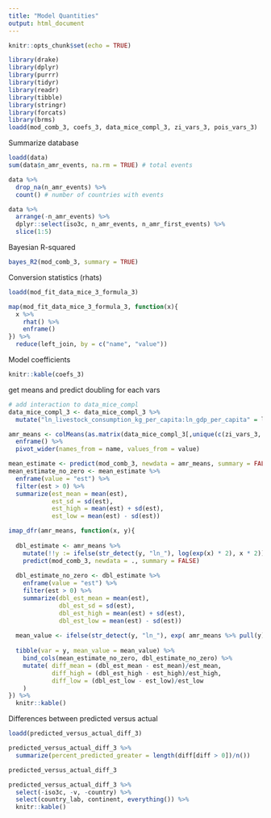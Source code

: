 ```yaml
---
title: "Model Quantities"
output: html_document
---
```


```r
knitr::opts_chunk$set(echo = TRUE)
```

```r
library(drake)
library(dplyr)
library(purrr)
library(tidyr)
library(readr)
library(tibble)
library(stringr)
library(forcats)
library(brms)
loadd(mod_comb_3, coefs_3, data_mice_compl_3, zi_vars_3, pois_vars_3)
```

Summarize database
```r
loadd(data)
sum(data$n_amr_events, na.rm = TRUE) # total events

data %>% 
  drop_na(n_amr_events) %>% 
  count() # number of countries with events

data %>% 
  arrange(-n_amr_events) %>% 
  dplyr::select(iso3c, n_amr_events, n_amr_first_events) %>% 
  slice(1:5)

```


Bayesian R-squared
```r
bayes_R2(mod_comb_3, summary = TRUE)
```

Conversion statistics (rhats)
```r
loadd(mod_fit_data_mice_3_formula_3)

map(mod_fit_data_mice_3_formula_3, function(x){
  x %>% 
    rhat() %>% 
    enframe()
}) %>% 
  reduce(left_join, by = c("name", "value"))
```

Model coefficients
```r
knitr::kable(coefs_3)
```

get means and predict doubling for each vars
```r
# add interaction to data_mice_compl
data_mice_compl_3 <- data_mice_compl_3 %>% 
  mutate("ln_livestock_consumption_kg_per_capita:ln_gdp_per_capita" = ln_livestock_consumption_kg_per_capita * ln_gdp_per_capita)

amr_means <- colMeans(as.matrix(data_mice_compl_3[,unique(c(zi_vars_3, pois_vars_3))])) %>%
  enframe() %>%
  pivot_wider(names_from = name, values_from = value)

mean_estimate <- predict(mod_comb_3, newdata = amr_means, summary = FALSE)
mean_estimate_no_zero <- mean_estimate %>% 
  enframe(value = "est") %>% 
  filter(est > 0) %>% 
  summarize(est_mean = mean(est),
            est_sd = sd(est),
            est_high = mean(est) + sd(est),
            est_low = mean(est) - sd(est))

imap_dfr(amr_means, function(x, y){
  
  dbl_estimate <- amr_means %>%
    mutate(!!y := ifelse(str_detect(y, "ln_"), log(exp(x) * 2), x * 2)) %>%
    predict(mod_comb_3, newdata = ., summary = FALSE)
  
  dbl_estimate_no_zero <- dbl_estimate %>% 
    enframe(value = "est") %>% 
    filter(est > 0) %>% 
    summarize(dbl_est_mean = mean(est),
              dbl_est_sd = sd(est),
              dbl_est_high = mean(est) + sd(est),
              dbl_est_low = mean(est) - sd(est))
  
  mean_value <- ifelse(str_detect(y, "ln_"), exp( amr_means %>% pull(y)),  amr_means %>% pull(y))
  
  tibble(var = y, mean_value = mean_value) %>% 
    bind_cols(mean_estimate_no_zero, dbl_estimate_no_zero) %>% 
    mutate( diff_mean = (dbl_est_mean - est_mean)/est_mean,
            diff_high = (dbl_est_high - est_high)/est_high,
            diff_low = (dbl_est_low - est_low)/est_low
    )
}) %>% 
  knitr::kable()


```

Differences between predicted versus actual
```r
loadd(predicted_versus_actual_diff_3)

predicted_versus_actual_diff_3 %>% 
  summarize(percent_predicted_greater = length(diff[diff > 0])/n())

predicted_versus_actual_diff_3 

predicted_versus_actual_diff_3 %>% 
  select(-iso3c, -v, -country) %>% 
  select(country_lab, continent, everything()) %>% 
  knitr::kable()
```

